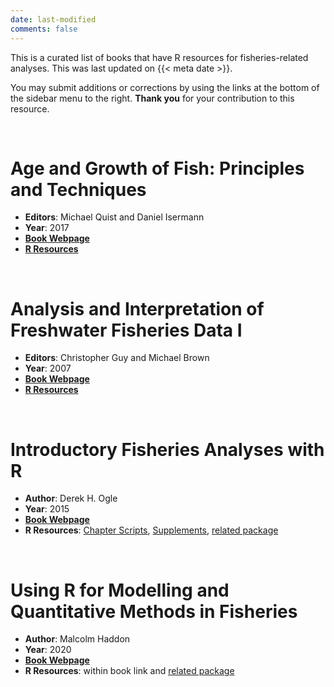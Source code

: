 ```yaml
---
date: last-modified
comments: false
---
```


:::{.callout-note appearance="minimal"}
This is a curated list of books that have R resources for fisheries-related analyses. This was last updated on {{< meta date >}}.
:::

:::{.callout-tip appearance="minimal"}
You may submit additions or corrections by using the links at the bottom of the sidebar menu to the right. **Thank you** for your contribution to this resource.
:::

&nbsp;

# Age and Growth of Fish: Principles and Techniques

* **Editors**: Michael Quist and Daniel Isermann
* **Year**: 2017
* [**Book Webpage**](https://fisheries.org/bookstore/all-titles/professional-and-trade/55078c/) 
* [**R Resources**](https://derekogle.com/AGF/)

&nbsp;

# Analysis and Interpretation of Freshwater Fisheries Data I

* **Editors**: Christopher Guy and Michael Brown
* **Year**: 2007
* [**Book Webpage**](https://fisheries.org/bookstore/all-titles/professional-and-trade/55049c/) 
* [**R Resources**](http://derekogle.com/aiffd2007/)

&nbsp;

# Introductory Fisheries Analyses with R

* **Author**: Derek H. Ogle
* **Year**: 2015
* [**Book Webpage**](http://derekogle.com/IFAR/book/) 
* **R Resources**: [Chapter Scripts](http://derekogle.com/IFAR/scripts/), [Supplements](http://derekogle.com/IFAR/supplements/), [related package](https://fishr-core-team.github.io/FSA/)

&nbsp;

# Using R for Modelling and Quantitative Methods in Fisheries

* **Author**: Malcolm Haddon
* **Year**: 2020
* [**Book Webpage**](https://haddonm.github.io/URMQMF/) 
* **R Resources**: within book link and [related package](https://github.com/haddonm/MQMF)
